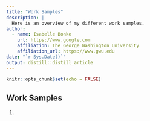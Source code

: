 ```yaml
---
title: "Work Samples"
description: |
  Here is an overview of my different work samples.
author:
  - name: Isabelle Bonke
    url: https://www.google.com
    affiliation: The George Washington University
    affiliation_url: https://www.gwu.edu
date: "`r Sys.Date()`"
output: distill::distill_article
---
```


```r
knitr::opts_chunk$set(echo = FALSE)
```

## Work Samples

1.  
